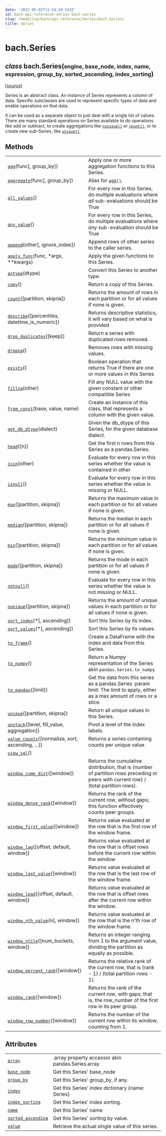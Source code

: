 ```yaml
---
date: '2022-05-02T11:54:10.543Z'
id: bach-api-reference-series-bach-series
slug: /modeling/bach/api-reference/Series/bach.Series/
title: Series
---
```


# bach.Series

<div class="class">

<h2 class="signature-class"><span class="type-annotation"><em>class</em></span> <span class="additional-name">bach.</span><span class="name">Series(</span><small class="parameter-list"><span class="parameter" id="engine">engine</span>, <span class="parameter" id="base_node">base_node</span>, <span class="parameter" id="index">index</span>, <span class="parameter" id="name">name</span>, <span class="parameter" id="expression">expression</span>, <span class="parameter" id="group_by">group_by</span>, <span class="parameter" id="sorted_ascending">sorted_ascending</span>, <span class="parameter" id="index_sorting">index_sorting</span></small>)</h2>


&#8203;<span class="view-source">[[source]](https://github.com/objectiv/objectiv-analytics/blob/main/bach/bach/series/series.py)</span>

<div class="content">

Series is an abstract class. An instance of Series represents a column of data. Specific subclasses are
used to represent specific types of data and enable operations on that data.

It can be used as a separate object to just deal with a single list of values. There are many standard
operations on Series available to do operations like add or subtract, to create aggregations like
[`nunique()`](/docs/modeling/bach/api-reference/Series/bach.Series.nunique/#bach.Series.nunique) or [`count()`](/docs/modeling/bach/api-reference/Series/bach.Series.count/#bach.Series.count), or to create new sub-Series, like [`unique()`](/docs/modeling/bach/api-reference/Series/bach.Series.unique/#bach.Series.unique).

## Methods

<div class="table-autosummary">

|                                                   |                                                                                                                                             |
| ------------------------------------------------- | ------------------------------------------------------------------------------------------------------------------------------------------ |
| [`agg`](/docs/modeling/bach/api-reference/Series/bach.Series.agg/#bach.Series.agg)(func[, group_by])                             | Apply one or more aggregation functions to this Series.                                                                                     |
| [`aggregate`](/docs/modeling/bach/api-reference/Series/bach.Series.aggregate/#bach.Series.aggregate)(func[, group_by])                       | Alias for [`agg()`](/docs/modeling/bach/api-reference/Series/bach.Series.agg/#bach.Series.agg).                                                                                                                            |
| [`all_values`](/docs/modeling/bach/api-reference/Series/bach.Series.all-values/#bach.Series.all-values)()                                      | For every row in this Series, do multiple evaluations where _all_ sub-evaluations should be True                                            |
| [`any_value`](/docs/modeling/bach/api-reference/Series/bach.Series.any-value/#bach.Series.any-value)()                                       | For every row in this Series, do multiple evaluations where _any_ sub-evaluation should be True                                             |
| [`append`](/docs/modeling/bach/api-reference/Series/bach.Series.append/#bach.Series.append)(other[, ignore_index])                     | Append rows of other series to the caller series.                                                                                           |
| [`apply_func`](/docs/modeling/bach/api-reference/Series/bach.Series.apply-func/#bach.Series.apply-func)(func, \*args, \*\*kwargs)                 | Apply the given functions to this Series.                                                                                                   |
| [`astype`](/docs/modeling/bach/api-reference/Series/bach.Series.astype/#bach.Series.astype)(dtype)                                     | Convert this Series to another type.                                                                                                        |
| [`copy`](/docs/modeling/bach/api-reference/Series/bach.Series.copy/#bach.Series.copy)()                                            | Return a copy of this Series.                                                                                                               |
| [`count`](/docs/modeling/bach/api-reference/Series/bach.Series.count/#bach.Series.count)([partition, skipna])                        | Returns the amount of rows in each partition or for all values if none is given.                                                            |
| [`describe`](/docs/modeling/bach/api-reference/Series/bach.Series.describe/#bach.Series.describe)([percentiles, datetime_is_numeric])      | Returns descriptive statistics, it will vary based on what is provided                                                                      |
| [`drop_duplicates`](/docs/modeling/bach/api-reference/Series/bach.Series.drop-duplicates/#bach.Series.drop-duplicates)([keep])                           | Return a series with duplicated rows removed.                                                                                               |
| [`dropna`](/docs/modeling/bach/api-reference/Series/bach.Series.dropna/#bach.Series.dropna)()                                          | Removes rows with missing values.                                                                                                           |
| [`exists`](/docs/modeling/bach/api-reference/Series/bach.Series.exists/#bach.Series.exists)()                                          | Boolean operation that returns True if there are one or more values in this Series                                                          |
| [`fillna`](/docs/modeling/bach/api-reference/Series/bach.Series.fillna/#bach.Series.fillna)(other)                                     | Fill any NULL value with the given constant or other compatible Series                                                                      |
| [`from_const`](/docs/modeling/bach/api-reference/Series/bach.Series.from-const/#bach.Series.from-const)(base, value, name)                     | Create an instance of this class, that represents a column with the given value.                                                            |
| [`get_db_dtype`](/docs/modeling/bach/api-reference/Series/bach.Series.get-db-dtype/#bach.Series.get-db-dtype)(dialect)                             | Given the db_dtype of this Series, for the given database dialect.                                                                          |
| [`head`](/docs/modeling/bach/api-reference/Series/bach.Series.head/#bach.Series.head)([n])                                         | Get the first n rows from this Series as a pandas.Series.                                                                                   |
| [`isin`](/docs/modeling/bach/api-reference/Series/bach.Series.isin/#bach.Series.isin)(other)                                       | Evaluate for every row in this series whether the value is contained in other                                                               |
| [`isnull`](/docs/modeling/bach/api-reference/Series/bach.Series.isnull/#bach.Series.isnull)()                                          | Evaluate for every row in this series whether the value is missing or NULL.                                                                 |
| [`max`](/docs/modeling/bach/api-reference/Series/bach.Series.max/#bach.Series.max)([partition, skipna])                          | Returns the maximum value in each partition or for all values if none is given.                                                             |
| [`median`](/docs/modeling/bach/api-reference/Series/bach.Series.median/#bach.Series.median)([partition, skipna])                       | Returns the median in each partition or for all values if none is given.                                                                    |
| [`min`](/docs/modeling/bach/api-reference/Series/bach.Series.min/#bach.Series.min)([partition, skipna])                          | Returns the minimum value in each partition or for all values if none is given.                                                             |
| [`mode`](/docs/modeling/bach/api-reference/Series/bach.Series.mode/#bach.Series.mode)([partition, skipna])                         | Returns the mode in each partition or for all values if none is given.                                                                      |
| [`notnull`](/docs/modeling/bach/api-reference/Series/bach.Series.notnull/#bach.Series.notnull)()                                         | Evaluate for every row in this series whether the value is not missing or NULL.                                                             |
| [`nunique`](/docs/modeling/bach/api-reference/Series/bach.Series.nunique/#bach.Series.nunique)([partition, skipna])                      | Returns the amount of unique values in each partition or for all values if none is given.                                                   |
| [`sort_index`](/docs/modeling/bach/api-reference/Series/bach.Series.sort-index/#bach.Series.sort-index)(\*[, ascending])                        | Sort this Series by its index.                                                                                                              |
| [`sort_values`](/docs/modeling/bach/api-reference/Series/bach.Series.sort-values/#bach.Series.sort-values)(\*[, ascending])                       | Sort this Series by its values.                                                                                                             |
| [`to_frame`](/docs/modeling/bach/api-reference/Series/bach.Series.to-frame/#bach.Series.to-frame)()                                        | Create a DataFrame with the index and data from this Series.                                                                                |
| [`to_numpy`](/docs/modeling/bach/api-reference/Series/bach.Series.to-numpy/#bach.Series.to-numpy)()                                        | Return a Numpy representation of the Series akin `pandas.Series.to_numpy`                                                                     |
| [`to_pandas`](/docs/modeling/bach/api-reference/Series/bach.Series.to-pandas/#bach.Series.to-pandas)([limit])                                | Get the data from this series as a pandas.Series :param limit: The limit to apply, either as a max amount of rows or a slice.               |
| [`unique`](/docs/modeling/bach/api-reference/Series/bach.Series.unique/#bach.Series.unique)([partition, skipna])                       | Return all unique values in this Series.                                                                                                    |
| [`unstack`](/docs/modeling/bach/api-reference/Series/bach.Series.unstack/#bach.Series.unstack)([level, fill_value, aggregation])         | Pivot a level of the index labels.                                                                                                          |
| [`value_counts`](/docs/modeling/bach/api-reference/Series/bach.Series.value-counts/#bach.Series.value-counts)([normalize, sort, ascending, ...])   | Returns a series containing counts per unique value                                                                                         |
| [`view_sql`](/docs/modeling/bach/api-reference/Series/bach.Series.view-sql/#bach.Series.view-sql)()                                        |                                                                                                                                             |
| [`window_cume_dist`](/docs/modeling/bach/api-reference/Series/bach.Series.window-cume-dist/#bach.Series.window-cume-dist)([window])                        | Returns the cumulative distribution, that is (number of partition rows preceding or peers with current row) / (total partition rows).       |
| [`window_dense_rank`](/docs/modeling/bach/api-reference/Series/bach.Series.window-dense-rank/#bach.Series.window-dense-rank)([window])                       | Returns the rank of the current row, without gaps; this function effectively counts peer groups.                                            |
| [`window_first_value`](/docs/modeling/bach/api-reference/Series/bach.Series.window-first-value/#bach.Series.window-first-value)([window])                      | Returns value evaluated at the row that is the first row of the window frame.                                                               |
| [`window_lag`](/docs/modeling/bach/api-reference/Series/bach.Series.window-lag/#bach.Series.window-lag)([offset, default, window])             | Returns value evaluated at the row that is offset rows before the current row within the window                                             |
| [`window_last_value`](/docs/modeling/bach/api-reference/Series/bach.Series.window-last-value/#bach.Series.window-last-value)([window])                       | Returns value evaluated at the row that is the last row of the window frame.                                                                |
| [`window_lead`](/docs/modeling/bach/api-reference/Series/bach.Series.window-lead/#bach.Series.window-lead)([offset, default, window])            | Returns value evaluated at the row that is offset rows after the current row within the window.                                             |
| [`window_nth_value`](/docs/modeling/bach/api-reference/Series/bach.Series.window-nth-value/#bach.Series.window-nth-value)(n[, window])                     | Returns value evaluated at the row that is the n'th row of the window frame.                                                                |
| [`window_ntile`](/docs/modeling/bach/api-reference/Series/bach.Series.window-ntile/#bach.Series.window-ntile)([num_buckets, window])               | Returns an integer ranging from 1 to the argument value, dividing the partition as equally as possible.                                     |
| [`window_percent_rank`](/docs/modeling/bach/api-reference/Series/bach.Series.window-percent-rank/#bach.Series.window-percent-rank)([window])                     | Returns the relative rank of the current row, that is (rank - 1) / (total partition rows - 1).                                              |
| [`window_rank`](/docs/modeling/bach/api-reference/Series/bach.Series.window-rank/#bach.Series.window-rank)([window])                             | Returns the rank of the current row, with gaps; that is, the row_number of the first row in its peer group.                                 |
| [`window_row_number`](/docs/modeling/bach/api-reference/Series/bach.Series.window-row-number/#bach.Series.window-row-number)([window])                       | Returns the number of the current row within its window, counting from 1.                                                                   |


</div>

## Attributes

<div class="table-autosummary">

|                                                   |                                                                                                                                             |
| ------------------------------------------------- | ------------------------------------------------------------------------------------------------------------------------------------------ |
| [`array`](/docs/modeling/bach/api-reference/Series/bach.Series.array/#bach.Series.array)                                             | .array property accessor akin pandas.Series.array                                                                                           |
| [`base_node`](/docs/modeling/bach/api-reference/Series/bach.Series.base-node/#bach.Series.base-node)                                         | Get this Series' base_node                                                                                                                  |
| [`group_by`](/docs/modeling/bach/api-reference/Series/bach.Series.group-by/#bach.Series.group-by)                                          | Get this Series' group_by, if any.                                                                                                          |
| [`index`](/docs/modeling/bach/api-reference/Series/bach.Series.index/#bach.Series.index)                                             | Get this Series' index dictionary {name: Series}                                                                                            |
| [`index_sorting`](/docs/modeling/bach/api-reference/Series/bach.Series.index-sorting/#bach.Series.index-sorting)                                     | Get this Series' index sorting.                                                                                                             |
| [`name`](/docs/modeling/bach/api-reference/Series/bach.Series.name/#bach.Series.name)                                              | Get this Series' name                                                                                                                       |
| [`sorted_ascending`](/docs/modeling/bach/api-reference/Series/bach.Series.sorted-ascending/#bach.Series.sorted-ascending)                                  | Get this Series' sorting by value.                                                                                                          |
| [`value`](/docs/modeling/bach/api-reference/Series/bach.Series.value/#bach.Series.value)                                             | Retrieve the actual single value of this series.                                                                                            |


</div>


</div>

</div>
